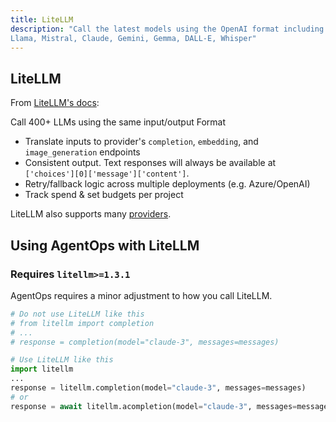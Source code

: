 ```yaml
---
title: LiteLLM
description: "Call the latest models using the OpenAI format including:  
Llama, Mistral, Claude, Gemini, Gemma, DALL-E, Whisper"
---
```


## LiteLLM

From [LiteLLM's docs](https://docs.litellm.ai/docs/):

Call 400+ LLMs using the same input/output Format

- Translate inputs to provider's `completion`, `embedding`, and `image_generation` endpoints
- Consistent output. Text responses will always be available at `['choices'][0]['message']['content']`.
- Retry/fallback logic across multiple deployments (e.g. Azure/OpenAI)
- Track spend & set budgets per project

LiteLLM also supports many [providers](https://docs.litellm.ai/docs/providers).

## Using AgentOps with LiteLLM

### Requires `litellm>=1.3.1`

AgentOps requires a minor adjustment to how you call LiteLLM.

```python python
# Do not use LiteLLM like this
# from litellm import completion
# ...
# response = completion(model="claude-3", messages=messages)

# Use LiteLLM like this
import litellm
...
response = litellm.completion(model="claude-3", messages=messages)
# or
response = await litellm.acompletion(model="claude-3", messages=messages)

```

<script type="module" src="/scripts/github_stars.js"></script>
<script type="module" src="/scripts/scroll-img-fadein-animation.js"></script>
<script type="module" src="/scripts/button_heartbeat_animation.js"></script>
<script type="css" src="/styles/styles.css"></script>
<script type="module" src="/scripts/adjust_api_dynamically.js"></script>
